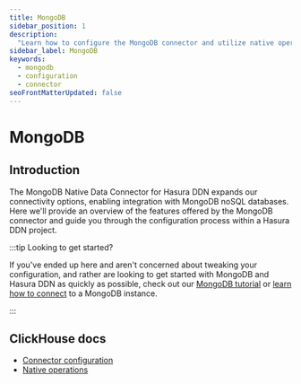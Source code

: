 ```yaml
---
title: MongoDB
sidebar_position: 1
description:
  "Learn how to configure the MongoDB connector and utilize native operations to extend your API's capability."
sidebar_label: MongoDB
keywords:
  - mongodb
  - configuration
  - connector
seoFrontMatterUpdated: false
---
```


# MongoDB

## Introduction

The MongoDB Native Data Connector for Hasura DDN expands our connectivity options, enabling integration with MongoDB
noSQL databases. Here we'll provide an overview of the features offered by the MongoDB connector and guide you through
the configuration process within a Hasura DDN project.

:::tip Looking to get started?

If you've ended up here and aren't concerned about tweaking your configuration, and rather are looking to get started
with MongoDB and Hasura DDN as quickly as possible, check out our
[MongoDB tutorial](/how-to-build-with-ddn/with-mongodb.mdx) or
[learn how to connect](/data-sources/connect-to-a-source.mdx) to a MongoDB instance.

:::

## ClickHouse docs

- [Connector configuration](/reference/connectors/mongodb/configuration.mdx)
- [Native operations](/reference/connectors/mongodb/native-operations/index.mdx)
